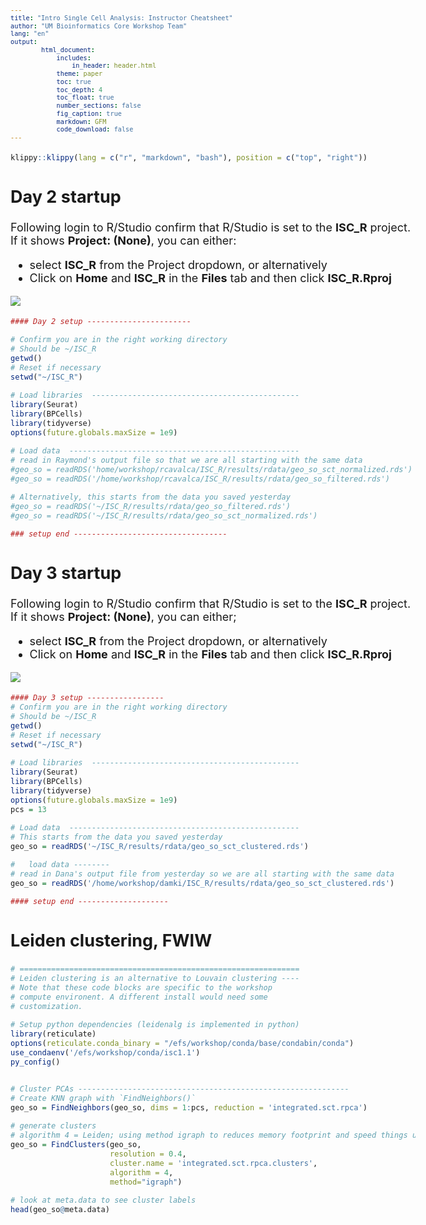 ```yaml
---
title: "Intro Single Cell Analysis: Instructor Cheatsheet"
author: "UM Bioinformatics Core Workshop Team"
lang: "en"
output:
        html_document:
            includes:
                in_header: header.html
            theme: paper
            toc: true
            toc_depth: 4
            toc_float: true
            number_sections: false
            fig_caption: true
            markdown: GFM
            code_download: false
---
```


<style type="text/css">

body, td {
   font-size: 18px;
}
code.r{
  font-size: 12px;
}
pre {
  font-size: 12px
}

</style>

```r
klippy::klippy(lang = c("r", "markdown", "bash"), position = c("top", "right"))
```

## Day 2 startup

Following login to R/Studio confirm that R/Studio is set to the **ISC_R** project.
If it shows **Project: (None)**, you can either:

- select **ISC_R** from the Project dropdown, or alternatively
- Click on **Home** and **ISC_R** in the **Files** tab and then click **ISC_R.Rproj**

![](images/curriculum/instructor_cheatsheet/rstudio_project_selector.png)
```r
#### Day 2 setup -----------------------

# Confirm you are in the right working directory
# Should be ~/ISC_R
getwd()
# Reset if necessary
setwd("~/ISC_R")

# Load libraries  ----------------------------------------------
library(Seurat)
library(BPCells)
library(tidyverse)
options(future.globals.maxSize = 1e9)

# Load data  ---------------------------------------------------
# read in Raymond's output file so that we are all starting with the same data
#geo_so = readRDS('home/workshop/rcavalca/ISC_R/results/rdata/geo_so_sct_normalized.rds')
#geo_so = readRDS('/home/workshop/rcavalca/ISC_R/results/rdata/geo_so_filtered.rds')

# Alternatively, this starts from the data you saved yesterday
#geo_so = readRDS('~/ISC_R/results/rdata/geo_so_filtered.rds')
#geo_so = readRDS('~/ISC_R/results/rdata/geo_so_sct_normalized.rds')

### setup end ----------------------------------

```

## Day 3 startup
Following login to R/Studio confirm that R/Studio is set to the **ISC_R** project.
If it shows **Project: (None)**, you can either;

- select **ISC_R** from the Project dropdown, or alternatively
- Click on **Home** and **ISC_R** in the **Files** tab and then click **ISC_R.Rproj**

![](images/curriculum/instructor_cheatsheet/rstudio_project_selector.png)


```r
#### Day 3 setup -----------------
# Confirm you are in the right working directory
# Should be ~/ISC_R
getwd()
# Reset if necessary
setwd("~/ISC_R")

# Load libraries  ----------------------------------------------
library(Seurat)
library(BPCells)
library(tidyverse)
options(future.globals.maxSize = 1e9)
pcs = 13

# Load data  ---------------------------------------------------
# This starts from the data you saved yesterday
geo_so = readRDS('~/ISC_R/results/rdata/geo_so_sct_clustered.rds')

#   load data --------
# read in Dana's output file from yesterday so we are all starting with the same data
geo_so = readRDS('/home/workshop/damki/ISC_R/results/rdata/geo_so_sct_clustered.rds')

#### setup end --------------------

```

## Leiden clustering, FWIW

```r
# ==============================================================
# Leiden clustering is an alternative to Louvain clustering ----
# Note that these code blocks are specific to the workshop 
# compute environent. A different install would need some 
# customization.

# Setup python dependencies (leidenalg is implemented in python)
library(reticulate)
options(reticulate.conda_binary = "/efs/workshop/conda/base/condabin/conda")
use_condaenv('/efs/workshop/conda/isc1.1')
py_config()


# Cluster PCAs ------------------------------------------------------------
# Create KNN graph with `FindNeighbors()`
geo_so = FindNeighbors(geo_so, dims = 1:pcs, reduction = 'integrated.sct.rpca')

# generate clusters
# algorithm 4 = Leiden; using method igraph to reduces memory footprint and speed things up 
geo_so = FindClusters(geo_so,
                      resolution = 0.4,
                      cluster.name = 'integrated.sct.rpca.clusters',
                      algorithm = 4,
                      method="igraph")

# look at meta.data to see cluster labels
head(geo_so@meta.data)

```
